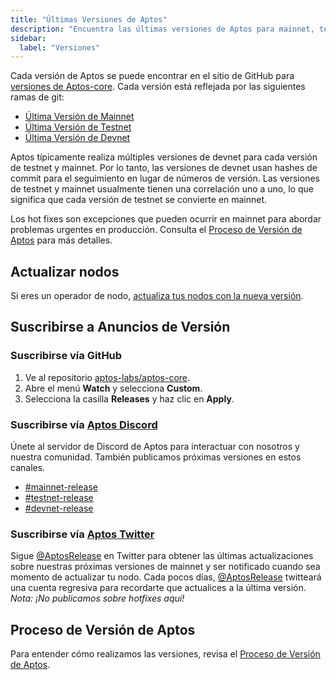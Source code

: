 ```yaml
---
title: "Últimas Versiones de Aptos"
description: "Encuentra las últimas versiones de Aptos para mainnet, testnet y devnet con sus ramas correspondientes de GitHub"
sidebar:
  label: "Versiones"
---
```


Cada versión de Aptos se puede encontrar en el sitio de GitHub para [versiones de Aptos-core](https://github.com/aptos-labs/aptos-core/releases).
Cada versión está reflejada por las siguientes ramas de git:

- [Última Versión de Mainnet](https://github.com/aptos-labs/aptos-core/tree/mainnet)
- [Última Versión de Testnet](https://github.com/aptos-labs/aptos-core/tree/testnet)
- [Última Versión de Devnet](https://github.com/aptos-labs/aptos-core/tree/devnet)

Aptos típicamente realiza múltiples versiones de devnet para cada versión de testnet y mainnet.
Por lo tanto, las versiones de devnet usan hashes de commit para el seguimiento en lugar de
números de versión. Las versiones de testnet y mainnet usualmente tienen una correlación
uno a uno, lo que significa que cada versión de testnet se convierte en mainnet.

Los hot fixes son excepciones que pueden ocurrir en mainnet para abordar problemas urgentes en
producción. Consulta el [Proceso de Versión de Aptos](https://github.com/aptos-labs/aptos-core/blob/main/RELEASE.md)
para más detalles.

## Actualizar nodos

Si eres un operador de nodo, [actualiza tus nodos con la nueva versión](/network/nodes/full-node/modify/update-fullnode-with-new-releases).

## Suscribirse a Anuncios de Versión

### Suscribirse vía GitHub

1. Ve al repositorio [aptos-labs/aptos-core](https://github.com/aptos-labs/aptos-core).
2. Abre el menú **Watch** y selecciona **Custom**.
3. Selecciona la casilla **Releases** y haz clic en **Apply**.

### Suscribirse vía [Aptos Discord](https://discord.gg/aptosnetwork)

Únete al servidor de Discord de Aptos para interactuar con nosotros y nuestra comunidad. También publicamos próximas versiones en estos canales.

- [#mainnet-release](https://discord.com/channels/945856774056083548/1042502400507916349)
- [#testnet-release](https://discord.com/channels/945856774056083548/1025614160555413545)
- [#devnet-release](https://discord.com/channels/945856774056083548/956692649430093904)

### Suscribirse vía [Aptos Twitter](https://x.com/AptosRelease)

Sigue [@AptosRelease](https://x.com/AptosRelease) en Twitter para obtener las últimas actualizaciones sobre nuestras próximas
versiones de mainnet y ser notificado cuando sea momento de actualizar tu nodo. Cada
pocos días, [@AptosRelease](https://x.com/AptosRelease) twitteará una cuenta regresiva para recordarte que actualices a
la última versión. _Nota: ¡No publicamos sobre hotfixes aquí!_

## Proceso de Versión de Aptos

Para entender cómo realizamos las versiones, revisa el [Proceso de Versión de Aptos](https://github.com/aptos-labs/aptos-core/blob/main/RELEASE.md).
